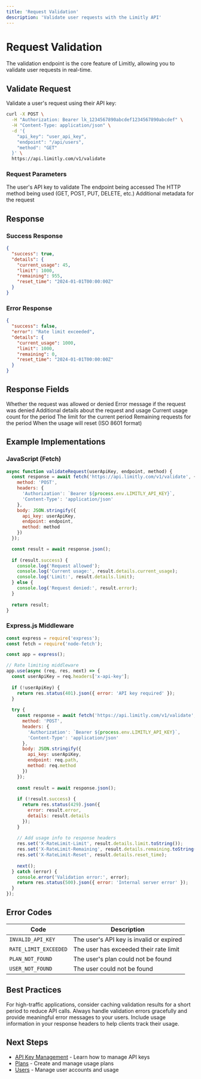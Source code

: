 ```yaml
---
title: 'Request Validation'
description: 'Validate user requests with the Limitly API'
---
```


# Request Validation

The validation endpoint is the core feature of Limitly, allowing you to validate user requests in real-time.

## Validate Request

Validate a user's request using their API key:

```bash
curl -X POST \
  -H "Authorization: Bearer lk_1234567890abcdef1234567890abcdef" \
  -H "Content-Type: application/json" \
  -d '{
    "api_key": "user_api_key",
    "endpoint": "/api/users",
    "method": "GET"
  }' \
  https://api.limitly.com/v1/validate
```

### Request Parameters

<ParamField body="api_key" type="string" required>
  The user's API key to validate
</ParamField>

<ParamField body="endpoint" type="string" required>
  The endpoint being accessed
</ParamField>

<ParamField body="method" type="string" required>
  The HTTP method being used (GET, POST, PUT, DELETE, etc.)
</ParamField>

<ParamField body="metadata" type="object">
  Additional metadata for the request
</ParamField>

## Response

### Success Response

```json
{
  "success": true,
  "details": {
    "current_usage": 45,
    "limit": 1000,
    "remaining": 955,
    "reset_time": "2024-01-01T00:00:00Z"
  }
}
```

### Error Response

```json
{
  "success": false,
  "error": "Rate limit exceeded",
  "details": {
    "current_usage": 1000,
    "limit": 1000,
    "remaining": 0,
    "reset_time": "2024-01-01T00:00:00Z"
  }
}
```

## Response Fields

<ParamField body="success" type="boolean">
  Whether the request was allowed or denied
</ParamField>

<ParamField body="error" type="string">
  Error message if the request was denied
</ParamField>

<ParamField body="details" type="object">
  Additional details about the request and usage
</ParamField>

<ParamField body="details.current_usage" type="number">
  Current usage count for the period
</ParamField>

<ParamField body="details.limit" type="number">
  The limit for the current period
</ParamField>

<ParamField body="details.remaining" type="number">
  Remaining requests for the period
</ParamField>

<ParamField body="details.reset_time" type="string">
  When the usage will reset (ISO 8601 format)
</ParamField>

## Example Implementations

### JavaScript (Fetch)

```javascript
async function validateRequest(userApiKey, endpoint, method) {
  const response = await fetch('https://api.limitly.com/v1/validate', {
    method: 'POST',
    headers: {
      'Authorization': `Bearer ${process.env.LIMITLY_API_KEY}`,
      'Content-Type': 'application/json'
    },
    body: JSON.stringify({
      api_key: userApiKey,
      endpoint: endpoint,
      method: method
    })
  });

  const result = await response.json();
  
  if (result.success) {
    console.log('Request allowed');
    console.log('Current usage:', result.details.current_usage);
    console.log('Limit:', result.details.limit);
  } else {
    console.log('Request denied:', result.error);
  }
  
  return result;
}
```



### Express.js Middleware

```javascript
const express = require('express');
const fetch = require('node-fetch');

const app = express();

// Rate limiting middleware
app.use(async (req, res, next) => {
  const userApiKey = req.headers['x-api-key'];
  
  if (!userApiKey) {
    return res.status(401).json({ error: 'API key required' });
  }
  
  try {
    const response = await fetch('https://api.limitly.com/v1/validate', {
      method: 'POST',
      headers: {
        'Authorization': `Bearer ${process.env.LIMITLY_API_KEY}`,
        'Content-Type': 'application/json'
      },
      body: JSON.stringify({
        api_key: userApiKey,
        endpoint: req.path,
        method: req.method
      })
    });
    
    const result = await response.json();
    
    if (!result.success) {
      return res.status(429).json({ 
        error: result.error,
        details: result.details 
      });
    }
    
    // Add usage info to response headers
    res.set('X-RateLimit-Limit', result.details.limit.toString());
    res.set('X-RateLimit-Remaining', result.details.remaining.toString());
    res.set('X-RateLimit-Reset', result.details.reset_time);
    
    next();
  } catch (error) {
    console.error('Validation error:', error);
    return res.status(500).json({ error: 'Internal server error' });
  }
});
```

## Error Codes

| Code | Description |
|------|-------------|
| `INVALID_API_KEY` | The user's API key is invalid or expired |
| `RATE_LIMIT_EXCEEDED` | The user has exceeded their rate limit |
| `PLAN_NOT_FOUND` | The user's plan could not be found |
| `USER_NOT_FOUND` | The user could not be found |

## Best Practices

<CardGroup cols={1}>
  <Card title="Cache Validation Results">
    For high-traffic applications, consider caching validation results for a short period to reduce API calls.
  </Card>
</CardGroup>

<CardGroup cols={1}>
  <Card title="Handle Errors Gracefully">
    Always handle validation errors gracefully and provide meaningful error messages to your users.
  </Card>
</CardGroup>

<CardGroup cols={1}>
  <Card title="Include Usage Headers">
    Include usage information in your response headers to help clients track their usage.
  </Card>
</CardGroup>

## Next Steps

- [API Key Management](/api/api-keys) - Learn how to manage API keys
- [Plans](/api/plans) - Create and manage usage plans
- [Users](/api/users) - Manage user accounts and usage 